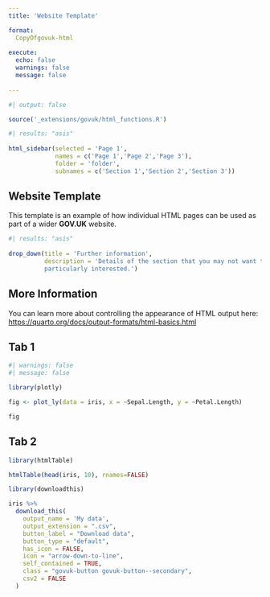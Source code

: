 ```yaml
---
title: 'Website Template'

format:
  CopyOfgovuk-html
  
execute:
  echo: false
  warnings: false
  message: false
  
---
```


```r
#| output: false

source('_extensions/govuk/html_functions.R')
```

::: {.grid}
::: {.g-col-12 .g-col-sm-3}

```r
#| results: "asis"
  
html_sidebar(selected = 'Page 1', 
             names = c('Page 1','Page 2','Page 3'), 
             folder = 'folder',
             subnames = c('Section 1','Section 2','Section 3'))

```

:::

::: {.g-col-12 .g-col-sm-9}

# Website Template

This template is an example of how individual HTML pages can be used as part of a wider **GOV.UK** website.


```r
#| results: "asis"
  
drop_down(title = 'Further information', 
          description = 'Details of the section that you may not want to show as part of the main page but as extra information for anyone
          particularly interested.')

```

## More Information 

You can learn more about controlling the appearance of HTML output here: <https://quarto.org/docs/output-formats/html-basics.html>


::: {.panel-tabset}

## Tab 1

```r
#| warnings: false
#| message: false

library(plotly)

fig <- plot_ly(data = iris, x = ~Sepal.Length, y = ~Petal.Length)

fig

```


## Tab 2

```r

library(htmlTable)

htmlTable(head(iris, 10), rnames=FALSE)

```

:::

```r

library(downloadthis)

iris %>%
  download_this(
    output_name = 'My data',
    output_extension = ".csv",
    button_label = "Download data",
    button_type = "default",
    has_icon = FALSE,
    icon = "arrow-down-to-line",
    self_contained = TRUE,
    class = "govuk-button govuk-button--secondary",
    csv2 = FALSE
  )

```

:::
:::
